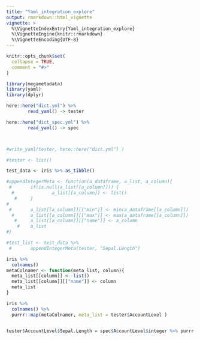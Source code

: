 ```yaml
---
title: "Yaml_integration_explore"
output: rmarkdown::html_vignette
vignette: >
  %\VignetteIndexEntry{Yaml_integration_explore}
  %\VignetteEngine{knitr::rmarkdown}
  %\VignetteEncoding{UTF-8}
---
```


```r
knitr::opts_chunk$set(
  collapse = TRUE,
  comment = "#>"
)
```

```r
library(megametadata)
library(yaml)
library(dplyr)
```


```r


here::here("dict.yml") %>%
        read_yaml() -> tester

here::here("dict_spec.yml") %>%
        read_yaml() -> spec



#write_yaml(tester, here::here("dict.yml") )

#tester <- list()

test_data <- iris %>% as_tibble()

#appendIntegerMeta <- function(a_dataframe, a_list, a_column){
 #       if(is.null(a_list[[a_column]])) {
  #              a_list[[a_column]] <- list()
   #     }
#
 #       a_list[[a_column]][["min"]] <- min(a_dataframe[[a_column]])
  #      a_list[[a_column]][["max"]] <- max(a_dataframe[[a_column]])
   #     a_list[[a_column]][["name"]] <- a_column
    #    a_list
#}

#test_list <- test_data %>%
 #       appendIntegerMeta(tester, "Sepal.Length")

iris %>% 
  colnames()
metaColnamer <- function(meta_list, column){
  meta_list[[column]] <- list()
  meta_list[[column]][["name"]] <- column
  meta_list
}

iris %>% 
  colnames() %>% 
  purrr::map(metaColnamer, meta_list = tester$AccountLevel )


tester$AccountLevel$Sepal.Length = spec$AccountLevel$integer %>% purrr::map(utilEvalOnData, data = iris$Sepal.Length)

```

